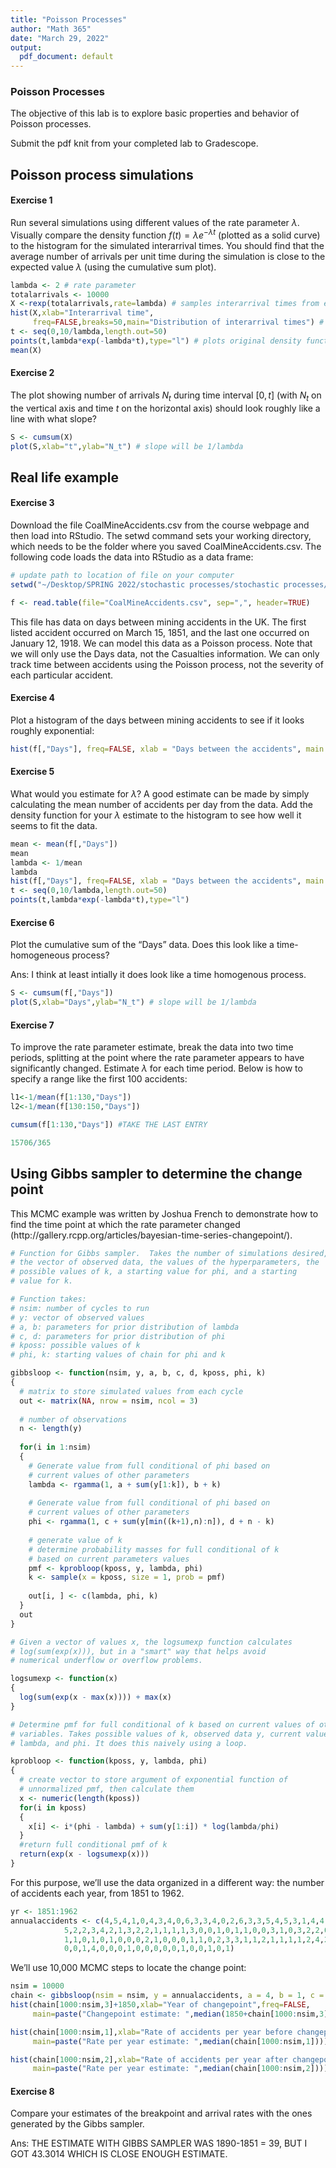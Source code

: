 ```yaml
---
title: "Poisson Processes"
author: "Math 365"
date: "March 29, 2022"
output:
  pdf_document: default
---
```


### Poisson Processes

The objective of this lab is to explore basic properties and behavior of Poisson processes.

Submit the pdf knit from your completed lab to Gradescope.

## Poisson process simulations

#### Exercise 1 
Run several simulations using different values of the rate parameter $\lambda$. Visually compare the density function $f(t)=\lambda e^{-\lambda t}$ (plotted as a solid curve) to the histogram for the simulated interarrival times. You should find that the average number of arrivals per unit time during the simulation is close to the expected value $\lambda$ (using the cumulative sum plot).

```r
lambda <- 2 # rate parameter
totalarrivals <- 10000
X <-rexp(totalarrivals,rate=lambda) # samples interarrival times from exponential distributon
hist(X,xlab="Interarrival time",
     freq=FALSE,breaks=50,main="Distribution of interarrival times") # plots density
t <- seq(0,10/lambda,length.out=50)
points(t,lambda*exp(-lambda*t),type="l") # plots original density function on top of histogram
mean(X)
```

#### Exercise 2 
The plot showing number of arrivals $N_t$ during time interval $[0,t]$ (with $N_t$ on the vertical axis and time $t$ on the horizontal axis) should look roughly like a line with what slope?

```r
S <- cumsum(X)
plot(S,xlab="t",ylab="N_t") # slope will be 1/lambda
```

## Real life example

#### Exercise 3
Download the file CoalMineAccidents.csv from the course webpage and then load into RStudio. The setwd command sets your working directory, which needs to be the folder where you saved CoalMineAccidents.csv. The following code loads the data into RStudio as a data frame:

```r
# update path to location of file on your computer
setwd("~/Desktop/SPRING 2022/stochastic processes/stochastic processes/week 8 Mar 28 - April 1/PoissonProcessesLab") 

f <- read.table(file="CoalMineAccidents.csv", sep=",", header=TRUE)
```

This file has data on days between mining accidents in the UK. The first listed accident occurred on March 15, 1851, and the last one occurred on January 12, 1918. We can model this data as a Poisson process. Note that we will only use the Days data, not the Casualties information. We can only track time between accidents using the Poisson process, not the severity of each particular accident.

#### Exercise 4
Plot a histogram of the days between mining accidents to see if it looks roughly exponential:

```r
hist(f[,"Days"], freq=FALSE, xlab = "Days between the accidents", main = "Distribution of mining accidents") # density plot

```

#### Exercise 5
What would you estimate for $\lambda$? A good estimate can be made by simply calculating the mean number of accidents per day from the data.  Add the density function for your $\lambda$ estimate to the histogram to see how well it seems to fit the data.

```r
mean <- mean(f[,"Days"])
mean
lambda <- 1/mean
lambda
hist(f[,"Days"], freq=FALSE, xlab = "Days between the accidents", main = "Distribution of mining accidents",breaks=50) 
t <- seq(0,10/lambda,length.out=50)
points(t,lambda*exp(-lambda*t),type="l")
```

#### Exercise 6 
Plot the cumulative sum of the "Days" data. Does this look like a time-homogeneous process?

Ans: I think at least intially it does look like a time homogenous process.
```r
S <- cumsum(f[,"Days"])
plot(S,xlab="Days",ylab="N_t") # slope will be 1/lambda

```
#### Exercise 7 
To improve the rate parameter estimate, break the data into two time periods, splitting at the point where the rate parameter appears to have significantly changed. Estimate $\lambda$ for each time period. Below is how to specify a range like the first 100 accidents:

```r
l1<-1/mean(f[1:130,"Days"])
l2<-1/mean(f[130:150,"Days"])

cumsum(f[1:130,"Days"]) #TAKE THE LAST ENTRY

15706/365
```

## Using Gibbs sampler to determine the change point

This MCMC example was written by Joshua French to demonstrate how to find the time point at which the rate parameter changed (http://gallery.rcpp.org/articles/bayesian-time-series-changepoint/). 

```r
# Function for Gibbs sampler.  Takes the number of simulations desired,
# the vector of observed data, the values of the hyperparameters, the 
# possible values of k, a starting value for phi, and a starting
# value for k.

# Function takes:
# nsim: number of cycles to run
# y: vector of observed values
# a, b: parameters for prior distribution of lambda
# c, d: parameters for prior distribution of phi
# kposs: possible values of k
# phi, k: starting values of chain for phi and k

gibbsloop <- function(nsim, y, a, b, c, d, kposs, phi, k)
{
  # matrix to store simulated values from each cycle
  out <- matrix(NA, nrow = nsim, ncol = 3)
  
  # number of observations
  n <- length(y)
  
  for(i in 1:nsim)
  {
    # Generate value from full conditional of phi based on
    # current values of other parameters
    lambda <- rgamma(1, a + sum(y[1:k]), b + k)
    
    # Generate value from full conditional of phi based on
    # current values of other parameters
    phi <- rgamma(1, c + sum(y[min((k+1),n):n]), d + n - k)
    
    # generate value of k
    # determine probability masses for full conditional of k
    # based on current parameters values
    pmf <- kprobloop(kposs, y, lambda, phi)
    k <- sample(x = kposs, size = 1, prob = pmf)
    
    out[i, ] <- c(lambda, phi, k)
  }
  out
}

# Given a vector of values x, the logsumexp function calculates
# log(sum(exp(x))), but in a "smart" way that helps avoid
# numerical underflow or overflow problems.

logsumexp <- function(x)
{
  log(sum(exp(x - max(x)))) + max(x)
}

# Determine pmf for full conditional of k based on current values of other
# variables. Takes possible values of k, observed data y, current values of 
# lambda, and phi. It does this naively using a loop.

kprobloop <- function(kposs, y, lambda, phi)
{  
  # create vector to store argument of exponential function of 
  # unnormalized pmf, then calculate them
  x <- numeric(length(kposs))
  for(i in kposs)
  {
    x[i] <- i*(phi - lambda) + sum(y[1:i]) * log(lambda/phi)
  }
  #return full conditional pmf of k
  return(exp(x - logsumexp(x)))
}
```

For this purpose, we'll use the data organized in a different way: the number of accidents each year, from 1851 to 1962.

```r
yr <- 1851:1962
annualaccidents <- c(4,5,4,1,0,4,3,4,0,6,3,3,4,0,2,6,3,3,5,4,5,3,1,4,4,1,5,5,3,4,2,
            5,2,2,3,4,2,1,3,2,2,1,1,1,1,3,0,0,1,0,1,1,0,0,3,1,0,3,2,2,0,1,
            1,1,0,1,0,1,0,0,0,2,1,0,0,0,1,1,0,2,3,3,1,1,2,1,1,1,1,2,4,2,0,
            0,0,1,4,0,0,0,1,0,0,0,0,0,1,0,0,1,0,1)
```

We'll use 10,000 MCMC steps to locate the change point:

```r
nsim = 10000
chain <- gibbsloop(nsim = nsim, y = annualaccidents, a = 4, b = 1, c = 1, d = 2, kposs = 1:112, phi = 1, k = 40)
hist(chain[1000:nsim,3]+1850,xlab="Year of changepoint",freq=FALSE,
     main=paste("Changepoint estimate: ",median(1850+chain[1000:nsim,3])))

hist(chain[1000:nsim,1],xlab="Rate of accidents per year before changepoint",freq=FALSE,
     main=paste("Rate per year estimate: ",median(chain[1000:nsim,1])))

hist(chain[1000:nsim,2],xlab="Rate of accidents per year after changepoint",freq=FALSE,
     main=paste("Rate per year estimate: ",median(chain[1000:nsim,2])))
```

#### Exercise 8
Compare your estimates of the breakpoint and arrival rates with the ones generated by the Gibbs sampler.

Ans: THE ESTIMATE WITH GIBBS SAMPLER WAS 1890-1851 = 39, BUT I GOT 43.3014 WHICH IS CLOSE ENOUGH ESTIMATE.